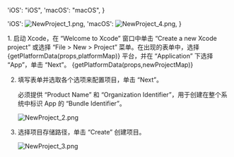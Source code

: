 
  'iOS': "iOS",
  'macOS': "macOS",
}

  'iOS': <img src="https://doc-media.zego.im/sdk-doc/Pics/QuickStart/NewProject_1.png" alt="NewProject_1.png" />,
  'macOS': <img src="https://doc-media.zego.im/sdk-doc/Pics/QuickStart/NewProject_4.png" alt="NewProject_4.png" />,
}

<Accordion title="此步骤以如何创建新项目为例，如果是集成到已有项目，可忽略此步。" defaultOpen="false">
1. 启动 Xcode，在 “Welcome to Xcode” 窗口中单击 “Create a new Xcode project” 或选择 “File > New > Project” 菜单。在出现的表单中，选择 {getPlatformData(props,platformMap)} 平台，并在 “Application” 下选择 “App”，单击 “Next”。
    
   <Frame width="512" height="auto" caption="">{getPlatformData(props,newProjectMap)}</Frame>

2. 填写表单并选取各个选项来配置项目，单击 “Next”。

    必须提供 “Product Name” 和 “Organization Identifier”，用于创建在整个系统中标识 App 的 “Bundle Identifier”。   
    <Frame width="512" height="auto" caption=""><img src="https://doc-media.zego.im/sdk-doc/Pics/QuickStart/NewProject_2.png" alt="NewProject_2.png"/></Frame>


3. 选择项目存储路径，单击 “Create” 创建项目。
    <Frame width="512" height="auto" caption=""><img src="https://doc-media.zego.im/sdk-doc/Pics/QuickStart/NewProject_3.png" alt="NewProject_3.png"/></Frame>
</Accordion>
